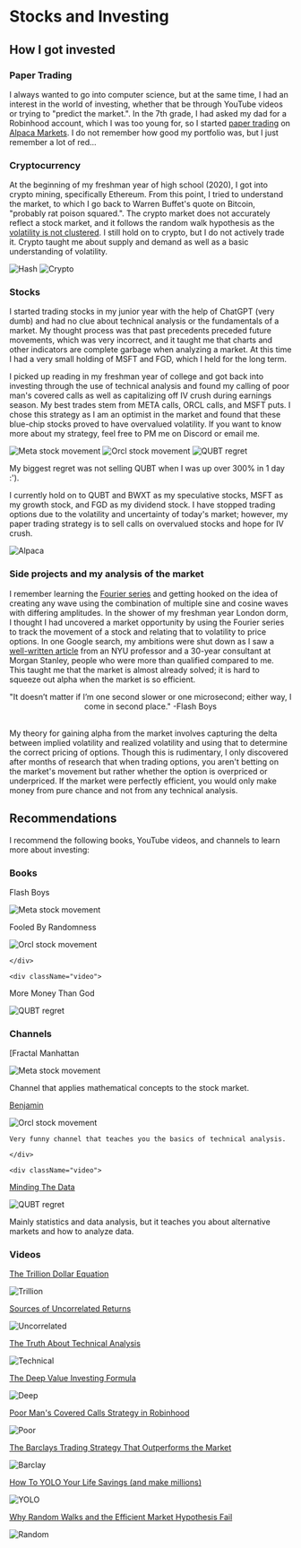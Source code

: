 




# Stocks and Investing

## How I got invested

### Paper Trading

I always wanted to go into computer science, but at the same time, I had an interest in the world of investing, whether that be through YouTube videos or trying to "predict the market.". In the 7th grade, I had asked my dad for a Robinhood account, which I was too young for, so I started [paper trading](https://www.investopedia.com/terms/p/papertrade.asp) on [Alpaca Markets](https://alpaca.markets/). I do not remember how good my portfolio was, but I just remember a lot of red...

### Cryptocurrency

At the beginning of my freshman year of high school (2020), I got into crypto mining, specifically Ethereum. From this point, I tried to understand the market, to which I go back to Warren Buffet's quote on Bitcoin, "probably rat poison squared.". The crypto market does not accurately reflect a stock market, and it follows the random walk hypothesis as the [volatility is not clustered](https://youtu.be/6I9T2dboLXI?si=bZLFvuY821Wovusc). I still hold on to crypto, but I do not actively trade it. Crypto taught me about supply and demand as well as a basic understanding of volatility.

<div className="flex flex-col items-center justify-center">

<Image src={hash} alt="Hash" width={320} className="flex-image" />
<Image src={crypto} alt="Crypto" width={500} className="flex-image"/>

</div>

### Stocks

I started trading stocks in my junior year with the help of ChatGPT (very dumb) and had no clue about technical analysis or the fundamentals of a market. My thought process was that past precedents preceded future movements, which was very incorrect, and it taught me that charts and other indicators are complete garbage when analyzing a market. At this time I had a very small holding of MSFT and FGD, which I held for the long term.

I picked up reading in my freshman year of college and got back into investing through the use of technical analysis and found my calling of poor man's covered calls as well as capitalizing off IV crush during earnings season. My best trades stem from META calls, ORCL calls, and MSFT puts. I chose this strategy as I am an optimist in the market and found that these blue-chip stocks proved to have overvalued volatility. If you want to know more about my strategy, feel free to PM me on Discord or email me.

<div className="flexbox">

  <Image src={meta} alt="Meta stock movement" width={500} className="flex-image" />

  <Image src={orcl} alt="Orcl stock movement" width={500} className="flex-image" />

  <Image src={qubt} alt="QUBT regret" width={500} className="flex-image" />

</div>

My biggest regret was not selling QUBT when I was up over 300% in 1 day :').

I currently hold on to QUBT and BWXT as my speculative stocks, MSFT as my growth stock, and FGD as my dividend stock. I have stopped trading options due to the volatility and uncertainty of today's market; however, my paper trading strategy is to sell calls on overvalued stocks and hope for IV crush.

<Image src={alpaca} alt="Alpaca" width={500} className="center-image"/>

### Side projects and my analysis of the market

I remember learning the [Fourier series](https://www.youtube.com/watch?v=r6sGWTCMz2k) and getting hooked on the idea of creating any wave using the combination of multiple sine and cosine waves with differing amplitudes. In the shower of my freshman year London dorm, I thought I had uncovered a market opportunity by using the Fourier series to track the movement of a stock and relating that to volatility to price options. In one Google search, my ambitions were shut down as I saw a [well-written article](https://engineering.nyu.edu/sites/default/files/2018-08/CarrMadan2_0.pdf) from an NYU professor and a 30-year consultant at Morgan Stanley, people who were more than qualified compared to me. This taught me that the market is almost already solved; it is hard to squeeze out alpha when the market is so efficient.

<center>"It doesn’t matter if I’m one second slower or one microsecond; either way, I come in second place." -Flash Boys</center>

<br />

My theory for gaining alpha from the market involves capturing the delta between implied volatility and realized volatility and using that to determine the correct pricing of options. Though this is rudimentary, I only discovered after months of research that when trading options, you aren't betting on the market's movement but rather whether the option is overpriced or underpriced. If the market were perfectly efficient, you would only make money from pure chance and not from any technical analysis.

## Recommendations

I recommend the following books, YouTube videos, and channels to learn more about investing:

### Books

<div className="flexboxVideos">

<div className="video"> 

Flash Boys

  <Image src={flashBoys} alt="Meta stock movement" width={80} className="flex-image" />

  </div>

  <div className="video"> 

Fooled By Randomness

  <Image src={Fooled} alt="Orcl stock movement" width={80} className="flex-image" />

    </div>

    <div className="video"> 

More Money Than God

  <Image src={MoreMoney} alt="QUBT regret" width={80} className="flex-image" />

  </div>

</div>

### Channels

<div className="flexboxVideos">

<div className="video"> 

[Fractal Manhattan 

<Image src={Fractal} alt="Meta stock movement" width={80} className="flex-image" />

Channel that applies mathematical concepts to the stock market.

  </div>

  <div className="video">

[Benjamin](https://www.youtube.com/@benjjjaamiinn) 

  <Image src={Benjamin} alt="Orcl stock movement" width={80} className="flex-image" />

    Very funny channel that teaches you the basics of technical analysis.

    </div>

    <div className="video"> 

[Minding The Data](https://www.youtube.com/@mindingthedata4218)

  <Image src={Minding} alt="QUBT regret" width={80} className="flex-image" />

Mainly statistics and data analysis, but it teaches you about alternative markets and how to analyze data.

  </div>

</div>

### Videos

<div className="flexboxVideos">

<div className="video">

[The Trillion Dollar Equation](https://www.youtube.com/watch?v=A5w-dEgIU1M)

<Image src={trillion} alt="Trillion" width={500} className="flex-image"/>

</div>

<div className="video">

[Sources of Uncorrelated Returns](https://www.youtube.com/watch?v=AyJdUFeYHYs)

<Image src={uncorrelated} alt="Uncorrelated" width={500} className="flex-image"/>

</div>

<div className="video">

[The Truth About Technical Analysis](https://www.youtube.com/watch?v=ZN6P9ErUcOg)

<Image src={technical} alt="Technical" width={500} className="flex-image"/>

</div>

<div className="video">

[The Deep Value Investing Formula](https://www.youtube.com/watch?v=2Zus6SyQhW4)

<Image src={deep} alt="Deep" width={500} className="flex-image"/>

</div>

<div className="video">

[Poor Man's Covered Calls Strategy in Robinhood](https://www.youtube.com/watch?v=xr2DfWmQ4_Y)

<Image src={poor} alt="Poor" width={500} className="flex-image"/>

</div>

<div className="video">

[The Barclays Trading Strategy That Outperforms the Market](https://www.youtube.com/watch?v=8pYgz4YlQnE)

<Image src={barclay} alt="Barclay" width={500} className="flex-image"/>

</div>

<div className="video">

[How To YOLO Your Life Savings (and make millions)](https://www.youtube.com/watch?v=FEMFVM1PskM)

<Image src={yolo} alt="YOLO" width={500} className="flex-image"/>

</div>

<div className="video">

[Why Random Walks and the Efficient Market Hypothesis Fail](https://www.youtube.com/watch?v=vo8q5AqIKlA)

<Image src={random} alt="Random" width={500} className="flex-image"/>

</div>

</div>